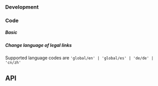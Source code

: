 


### Development

### Code

##### Basic

<AboutAndLegalPlayground />

##### Change language of legal links

Supported language codes are `'global/en' | 'global/es' | 'de/de' | 'cn/zh'`

## API

<PropsApi />
<PropsItemApi />
